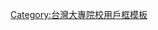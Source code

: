 {{Userbox
  |id=文化大學
  |id-c=#ffffff
  |info=這名用戶是'''[[中國文化大學]]'''的學生、校友或教職人員。
  |info-c=#E0E8FF
  |info-s=10
  |border-c=#6699ff
}}<includeonly>[[Category:中國文化大學維基人|{{PAGENAME}}]]</includeonly>
<noinclude>
<p style="clear: both; padding-top: 2em">
[[Category:台灣大專院校用戶框模板]]
</noinclude>
